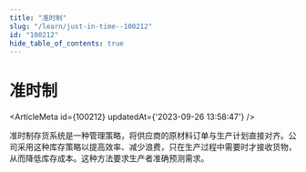 ```yaml
---
title: "准时制"
slug: "/learn/just-in-time--100212"
id: "100212"
hide_table_of_contents: true
---
```



# 准时制

<ArticleMeta id={100212} updatedAt={'2023-09-26 13:58:47'} />
<div className='border-solid border-b border-t-0 my-4 border-[var(--ifm-color-gray-300)]' />

准时制存货系统是一种管理策略，将供应商的原材料订单与生产计划直接对齐。公司采用这种库存策略以提高效率、减少浪费，只在生产过程中需要时才接收货物，从而降低库存成本。这种方法要求生产者准确预测需求。
